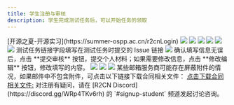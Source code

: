```yaml
---
title: 学生注册与审核
description: 学生完成测试任务后，可以开始任务的领取
---
```


<Stepper>
  <StepperItem title="第一步：进入开源之夏-开源实习官网，点击学生注册按钮">
    [开源之夏-开源实习](https://summer-ospp.ac.cn/r2cnLogin)
    <img src="/images/student/signup/signup-1.png" />
  </StepperItem>
  <StepperItem title="第二步：填写账号邮箱地址和密码，点击立即注册（之前参加过开源之夏其他项目的同学需要用新邮箱重新注册）。">
    <img src="/images/student/signup/signup-2.png" />
  </StepperItem>
  <StepperItem title="第三步：注册成功后，提示登录邮箱验证邮件地址">
    <img src="/images/student/signup/signup-3.png" />
  </StepperItem>
  <StepperItem title="第四步：在邮箱中点击链接验证邮箱有效性">
    <img src="/images/student/signup/signup-4.png" />
  </StepperItem>
  <StepperItem title="第五步：邮箱验证成功，出现账户激活页面">
    <img src="/images/student/signup/signup-5.png" />
  </StepperItem>
  <StepperItem title="第六步：重新进入开源之夏-开源实习官网，输入账号密码进行登录，完善个人信息">
    <img src="/images/student/signup/signup-6.png" />
  </StepperItem>
  <StepperItem title="第七步：按照要求填写基本信息、教育信息、个人经历等字段，填写过程中可以点击保存草稿按钮，保存填写的内容">
    <Note type="danger" title="填写测试任务链接字段">
        测试任务链接字段填写在测试任务时提交的 Issue 链接
    </Note>
    <img src="/images/student/signup/signup-7.png" />
    确认填写信息无误后，点击 **提交审核** 按钮，提交个人材料；如果需要修改信息，点击 **修改编辑** 按钮，修改填写的内容。
    <img src="/images/student/signup/signup-8.png" />
  </StepperItem>
  <StepperItem title="第八步：进入系统认证阶段">
    <img src="/images/student/signup/signup-8.png" />
  </StepperItem>
  <StepperItem title="第九步：系统认证阶段通过后，进入待组委会审核阶段">
    <img src="/images/student/signup/signup-10.png" />
  </StepperItem>
  <StepperItem title="第十步：组委会审核通过后，学生会收到邮件通知，学生根据邮件通知准备相关材料回复邮件">
    <Note type="danger" title="注意事项">
    某些邮箱服务商可能存在屏蔽附件的情况，如果邮件中不包含附件，可点击以下链接下载合同相关文件：
    <a href="https://pan.baidu.com/s/1Rg280lg5D570hoQ3_4Kfog?pwd=bbbs" download> 点击下载合同相关文件:</a>
    </Note>
  </StepperItem>
</Stepper>

<Note type="danger" title="注意事项">
    对注册有疑问，请在 [R2CN Discord](https://discord.gg/WRp4TKv6rh) 的 `#signup-student` 频道发起讨论咨询。
</Note>
